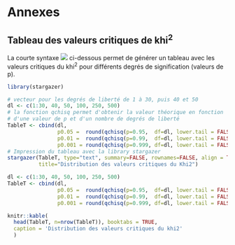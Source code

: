 # Annexes

## Tableau des valeurs critiques de khi^2^ {#annexe1}

La courte syntaxe ![](Images/Rlogo.png) ci-dessous permet de générer un tableau avec les valeurs critiques du khi^2^ pour différents degrés de signification (valeurs de p).

```r
library(stargazer)

# vecteur pour les degrés de liberté de 1 à 30, puis 40 et 50
dl <- c(1:30, 40, 50, 100, 250, 500) 
# la fonction qchisq permet d'obtenir la valeur théorique en fonction 
# d'une valeur de p et d'un nombre de degrés de liberté
TableT <- cbind(dl,
                p0.05 =  round(qchisq(p=0.95,  df=dl, lower.tail = FALSE),3),
                p0.01 =  round(qchisq(p=0.99,  df=dl, lower.tail = FALSE),3),
                p0.001 = round(qchisq(p=0.999, df=dl, lower.tail = FALSE),3))
# Impression du tableau avec la library stargazer
stargazer(TableT, type="text", summary=FALSE, rownames=FALSE, align = TRUE, digits = 3,
          title="Distribution des valeurs critiques du Khi2")
```


```r
dl <- c(1:30, 40, 50, 100, 250, 500)
TableT <- cbind(dl,
                p0.05 =  round(qchisq(p=0.95,  df=dl, lower.tail = FALSE),3),
                p0.01 =  round(qchisq(p=0.99,  df=dl, lower.tail = FALSE),3),
                p0.001 = round(qchisq(p=0.999, df=dl, lower.tail = FALSE),3))

knitr::kable(
  head(TableT, n=nrow(TableT)), booktabs = TRUE,
  caption = 'Distribution des valeurs critiques du khi2'
  )
```
